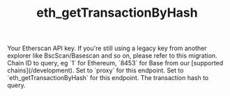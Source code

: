 ﻿---
title: 'eth_getTransactionByHash'
description: 'Get transaction details by hash.'
api: 'GET /v2/api'
keywords: ['eth_getTransactionByHash', 'transaction details']
---


<CreditChip description="Returns information about a transaction by hash" />

  <ParamField query="apikey" type="string">
    Your Etherscan API key. If you're still using a legacy key from another explorer like BscScan/Basescan and so on, please refer to this migration.
  </ParamField>
  <ParamField query="chainid" type="string" default="1">
    Chain ID to query, eg `1` for Ethereum, `8453` for Base from our [supported chains](/development).
  </ParamField>
  <ParamField query="module" type="string" default="proxy">
    Set to `proxy` for this endpoint.
  </ParamField>
  <ParamField query="action" type="string" default="eth_getTransactionByHash">
    Set to `eth_getTransactionByHash` for this endpoint.
  </ParamField>
  <ParamField query="txhash" type="string" default="0xbc78ab8a9e9a0bca7d0321a27b2c03addeae08ba81ea98b03cd3dd237eabed44">
    The transaction hash to query.
  </ParamField>
